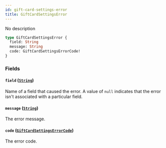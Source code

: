 ```yaml
---
id: gift-card-settings-error
title: GiftCardSettingsError
---
```


No description

```graphql
type GiftCardSettingsError {
  field: String
  message: String
  code: GiftCardSettingsErrorCode!
}
```

### Fields

#### `field` ([`String`](../../../developer/api-reference/scalars/string))

Name of a field that caused the error. A value of `null` indicates that the error isn't associated with a particular field.

#### `message` ([`String`](../../../developer/api-reference/scalars/string))

The error message.

#### `code` ([`GiftCardSettingsErrorCode`](../../../developer/api-reference/enums/gift-card-settings-error-code))

The error code.
